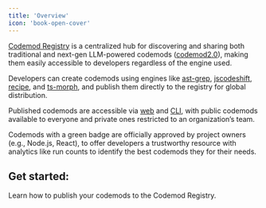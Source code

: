 ```yaml
---
title: 'Overview'
icon: 'book-open-cover'
---
```


[Codemod Registry](https://codemod.com/registry) is a centralized hub for discovering and sharing both traditional and next-gen LLM-powered codemods ([codemod2.0](/building-codemods/codemod2#step-6-publish-the-codemod)), making them easily accessible to developers regardless of the engine used.

Developers can create codemods using engines like [ast-grep](https://ast-grep.github.io/), [jscodeshift](https://jscodeshift.com/overview/introduction/), [recipe](https://github.com/codemod-com/codemod/blob/main/packages/codemods/react/19/migration-recipe/.codemodrc.json), and [ts-morph](https://ts-morph.com/), and publish them directly to the registry for global distribution.

Published codemods are accessible via [web](https://codemod.com/registry) and [CLI](/deploying-codemods/cli#share-discover), with public codemods available to everyone and private ones restricted to an organization’s team. 

Codemods with a green badge are officially approved by project owners (e.g., Node.js, React), to offer developers a trustworthy resource with analytics like run counts to identify the best codemods they for their needs.


## Get started:

<Card title="Publishing codemods" icon="share-nodes" href="/sharing/publishing-codemods">
  Learn how to publish your codemods to the Codemod Registry.
</Card>
